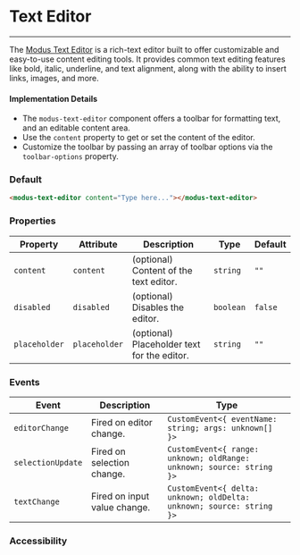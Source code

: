 # Text Editor

---

The [Modus Text Editor](https://modus.trimble.com/components/text-editor/) is a rich-text editor built to offer customizable and easy-to-use content editing tools. It provides common text editing features like bold, italic, underline, and text alignment, along with the ability to insert links, images, and more.

#### Implementation Details

- The `modus-text-editor` component offers a toolbar for formatting text, and an editable content area.
- Use the `content` property to get or set the content of the editor.
- Customize the toolbar by passing an array of toolbar options via the `toolbar-options` property.

### Default

```html
<modus-text-editor content="Type here..."></modus-text-editor>
```

### Properties

| Property      | Attribute     | Description                                 | Type      | Default |
| ------------- | ------------- | ------------------------------------------- | --------- | ------- |
| `content`     | `content`     | (optional) Content of the text editor.      | `string`  | `""`    |
| `disabled`    | `disabled`    | (optional) Disables the editor.             | `boolean` | `false` |
| `placeholder` | `placeholder` | (optional) Placeholder text for the editor. | `string`  | `""`    |

### Events

| Event             | Description                  | Type                                                                 |
| ----------------- | ---------------------------- | -------------------------------------------------------------------- |
| `editorChange`    | Fired on editor change.      | `CustomEvent<{ eventName: string; args: unknown[] }>`                |
| `selectionUpdate` | Fired on selection change.   | `CustomEvent<{ range: unknown; oldRange: unknown; source: string }>` |
| `textChange`      | Fired on input value change. | `CustomEvent<{ delta: unknown; oldDelta: unknown; source: string }>` |

### Accessibility
